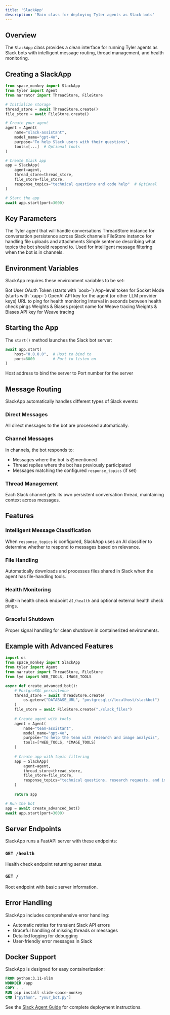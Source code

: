 ```yaml
---
title: 'SlackApp'
description: 'Main class for deploying Tyler agents as Slack bots'
---
```


## Overview

The `SlackApp` class provides a clean interface for running Tyler agents as Slack bots with intelligent message routing, thread management, and health monitoring.

## Creating a SlackApp

```python
from space_monkey import SlackApp
from tyler import Agent
from narrator import ThreadStore, FileStore

# Initialize storage
thread_store = await ThreadStore.create()
file_store = await FileStore.create()

# Create your agent
agent = Agent(
    name="slack-assistant",
    model_name="gpt-4o",
    purpose="To help Slack users with their questions",
    tools=[...]  # Optional tools
)

# Create Slack app
app = SlackApp(
    agent=agent,
    thread_store=thread_store,
    file_store=file_store,
    response_topics="technical questions and code help"  # Optional
)

# Start the app
await app.start(port=3000)
```

## Key Parameters

<ParamField path="agent" type="Agent" required>
  The Tyler agent that will handle conversations
</ParamField>

<ParamField path="thread_store" type="ThreadStore" required>
  ThreadStore instance for conversation persistence across Slack channels
</ParamField>

<ParamField path="file_store" type="FileStore" required>
  FileStore instance for handling file uploads and attachments
</ParamField>

<ParamField path="response_topics" type="string" default="None">
  Simple sentence describing what topics the bot should respond to. Used for intelligent message filtering when the bot is in channels.
</ParamField>

## Environment Variables

SlackApp requires these environment variables to be set:

<ParamField path="SLACK_BOT_TOKEN" type="string" required>
  Bot User OAuth Token (starts with `xoxb-`)
</ParamField>

<ParamField path="SLACK_APP_TOKEN" type="string" required>
  App-level token for Socket Mode (starts with `xapp-`)
</ParamField>

<ParamField path="OPENAI_API_KEY" type="string" required>
  OpenAI API key for the agent (or other LLM provider keys)
</ParamField>

<ParamField path="HEALTH_CHECK_URL" type="string" optional>
  URL to ping for health monitoring
</ParamField>

<ParamField path="HEALTH_PING_INTERVAL_SECONDS" type="int" default="120">
  Interval in seconds between health check pings
</ParamField>

<ParamField path="WANDB_PROJECT" type="string" optional>
  Weights & Biases project name for Weave tracing
</ParamField>

<ParamField path="WANDB_API_KEY" type="string" optional>
  Weights & Biases API key for Weave tracing
</ParamField>

## Starting the App

The `start()` method launches the Slack bot server:

```python
await app.start(
    host="0.0.0.0",  # Host to bind to
    port=8000        # Port to listen on
)
```

<ParamField path="host" type="string" default="0.0.0.0">
  Host address to bind the server to
</ParamField>

<ParamField path="port" type="int" default="8000">
  Port number for the server
</ParamField>

## Message Routing

SlackApp automatically handles different types of Slack events:

### Direct Messages
All direct messages to the bot are processed automatically.

### Channel Messages
In channels, the bot responds to:
- Messages where the bot is @mentioned
- Thread replies where the bot has previously participated
- Messages matching the configured `response_topics` (if set)

### Thread Management
Each Slack channel gets its own persistent conversation thread, maintaining context across messages.

## Features

### Intelligent Message Classification
When `response_topics` is configured, SlackApp uses an AI classifier to determine whether to respond to messages based on relevance.

### File Handling
Automatically downloads and processes files shared in Slack when the agent has file-handling tools.

### Health Monitoring
Built-in health check endpoint at `/health` and optional external health check pings.

### Graceful Shutdown
Proper signal handling for clean shutdown in containerized environments.

## Example with Advanced Features

```python
import os
from space_monkey import SlackApp
from tyler import Agent
from narrator import ThreadStore, FileStore
from lye import WEB_TOOLS, IMAGE_TOOLS

async def create_advanced_bot():
    # PostgreSQL persistence
    thread_store = await ThreadStore.create(
        os.getenv("DATABASE_URL", "postgresql://localhost/slackbot")
    )
    file_store = await FileStore.create("./slack_files")
    
    # Create agent with tools
    agent = Agent(
        name="team-assistant",
        model_name="gpt-4o",
        purpose="To help the team with research and image analysis",
        tools=[*WEB_TOOLS, *IMAGE_TOOLS]
    )
    
    # Create app with topic filtering
    app = SlackApp(
        agent=agent,
        thread_store=thread_store,
        file_store=file_store,
        response_topics="technical questions, research requests, and image analysis"
    )
    
    return app

# Run the bot
app = await create_advanced_bot()
await app.start(port=3000)
```

## Server Endpoints

SlackApp runs a FastAPI server with these endpoints:

### `GET /health`
Health check endpoint returning server status.

### `GET /`
Root endpoint with basic server information.

## Error Handling

SlackApp includes comprehensive error handling:
- Automatic retries for transient Slack API errors
- Graceful handling of missing threads or messages
- Detailed logging for debugging
- User-friendly error messages in Slack

## Docker Support

SlackApp is designed for easy containerization:

```dockerfile
FROM python:3.11-slim
WORKDIR /app
COPY . .
RUN pip install slide-space-monkey
CMD ["python", "your_bot.py"]
```

See the [Slack Agent Guide](/apps/slack-agent) for complete deployment instructions.
